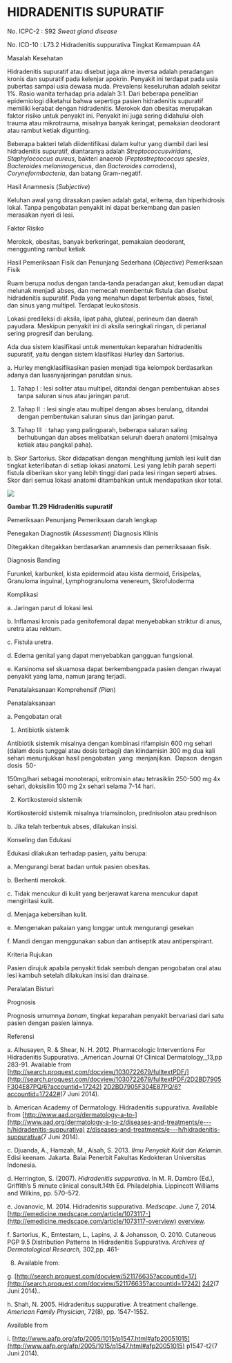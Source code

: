 # HIDRADENITIS SUPURATIF

No. ICPC-2 : S92 _Sweat gland disease_

No. ICD-10 : L73.2 Hidradenitis suppurativa Tingkat Kemampuan 4A

Masalah Kesehatan

Hidradenitis supuratif atau disebut juga akne inversa adalah peradangan kronis dan supuratif pada kelenjar apokrin. Penyakit ini terdapat pada usia pubertas sampai usia dewasa muda. Prevalensi keseluruhan adalah sekitar 1%. Rasio wanita terhadap pria adalah 3:1. Dari beberapa penelitian epidemiologi diketahui bahwa sepertiga pasien hidradenitis supuratif memiliki kerabat dengan hidradenitis. Merokok dan obesitas merupakan faktor risiko untuk penyakit ini. Penyakit ini juga sering didahului oleh trauma atau mikrotrauma, misalnya banyak keringat, pemakaian deodorant atau rambut ketiak digunting.

Beberapa bakteri telah diidentifikasi dalam kultur yang diambil dari lesi hidradenitis supuratif, diantaranya adalah _Streptococcusviridans_, _Staphylococcus aureus_, bakteri anaerob (_Peptostreptococcus spesies_, _Bacteroides melaninogenicus_, dan _Bacteroides corrodens_), _Coryneformbacteria_, dan batang Gram-negatif.

Hasil Anamnesis (_Subjective_)

 

Keluhan awal yang dirasakan pasien adalah gatal, eritema, dan hiperhidrosis lokal. Tanpa pengobatan penyakit ini dapat berkembang dan pasien merasakan nyeri di lesi.

Faktor Risiko

Merokok, obesitas, banyak berkeringat, pemakaian deodorant, menggunting rambut ketiak

Hasil Pemeriksaan Fisik dan Penunjang Sederhana (_Objective_) Pemeriksaan Fisik

Ruam berupa nodus dengan tanda-tanda peradangan akut, kemudian dapat melunak menjadi abses, dan memecah membentuk fistula dan disebut hidradenitis supuratif. Pada yang menahun dapat terbentuk abses, fistel, dan sinus yang multipel. Terdapat leukositosis.

Lokasi predileksi di aksila, lipat paha, gluteal, perineum dan daerah payudara. Meskipun penyakit ini di aksila seringkali ringan, di perianal sering progresif dan berulang.

Ada dua sistem klasifikasi untuk menentukan keparahan hidradenitis supuratif, yaitu dengan sistem klasifikasi Hurley dan Sartorius.

a. Hurley mengklasifikasikan pasien menjadi tiga kelompok berdasarkan adanya dan luasnyajaringan parutdan sinus.

1) Tahap I : lesi soliter atau multipel, ditandai dengan pembentukan abses tanpa saluran sinus atau jaringan parut.

2) Tahap II  : lesi single atau multipel dengan abses berulang, ditandai dengan pembentukan saluran sinus dan jaringan parut.

3) Tahap III  : tahap yang palingparah, beberapa saluran saling berhubungan dan abses melibatkan seluruh daerah anatomi (misalnya ketiak atau pangkal paha).

b. Skor Sartorius. Skor didapatkan dengan menghitung jumlah lesi kulit dan tingkat keterlibatan di setiap lokasi anatomi. Lesi yang lebih parah seperti fistula diberikan skor yang lebih tinggi dari pada lesi ringan seperti abses. Skor dari semua lokasi anatomi ditambahkan untuk mendapatkan skor total.

 

![](/1186/image171.jpg)

**Gambar 11.29 Hidradenitis supuratif**

Pemeriksaan Penunjang Pemeriksaan darah lengkap

Penegakan Diagnostik _(Assessment_) Diagnosis Klinis

Ditegakkan ditegakkan berdasarkan anamnesis dan pemeriksaaan fisik.

Diagnosis Banding

Furunkel, karbunkel, kista epidermoid atau kista dermoid, Erisipelas, Granuloma inguinal, Lymphogranuloma venereum, Skrofuloderma

Komplikasi

a. Jaringan parut di lokasi lesi.

b. Inflamasi kronis pada genitofemoral dapat menyebabkan striktur di anus, uretra atau rektum.

c. Fistula uretra.

d. Edema genital yang dapat menyebabkan gangguan fungsional.

e. Karsinoma sel skuamosa dapat berkembangpada pasien dengan riwayat penyakit yang lama, namun jarang terjadi.

Penatalaksanaan Komprehensif _(Plan_)

Penatalaksanaan

a. Pengobatan oral:

1) Antibiotik sistemik

Antibiotik sistemik misalnya dengan kombinasi rifampisin 600 mg sehari (dalam dosis tunggal atau dosis terbagi) dan klindamisin 300 mg dua kali sehari menunjukkan hasil pengobatan  yang  menjanjikan.  Dapson  dengan  dosis  50-

 

150mg/hari sebagai monoterapi, eritromisin atau tetrasiklin 250-500 mg 4x sehari, doksisilin 100 mg 2x sehari selama 7-14 hari.

2) Kortikosteroid sistemik

Kortikosteroid sistemik misalnya triamsinolon, prednisolon atau prednison

b. Jika telah terbentuk abses, dilakukan insisi.

Konseling dan Edukasi

Edukasi dilakukan terhadap pasien, yaitu berupa:

a. Mengurangi berat badan untuk pasien obesitas.

b. Berhenti merokok.

c. Tidak mencukur di kulit yang berjerawat karena mencukur dapat mengiritasi kulit.

d. Menjaga kebersihan kulit.

e. Mengenakan pakaian yang longgar untuk mengurangi gesekan

f. Mandi dengan menggunakan sabun dan antiseptik atau antiperspirant.

Kriteria Rujukan

Pasien dirujuk apabila penyakit tidak sembuh dengan pengobatan oral atau lesi kambuh setelah dilakukan insisi dan drainase.

Peralatan Bisturi

Prognosis

Prognosis umumnya _bonam_, tingkat keparahan penyakit bervariasi dari satu pasien dengan pasien lainnya.

Referensi

a. Alhusayen, R. & Shear, N. H. 2012. Pharmacologic Interventions For Hidradenitis Suppurativa. _American Journal Of Clinical Dermatology,_13,pp 283-91. Available from [http://search.proquest.com/docview/1030722679/fulltextPDF/](http://search.proquest.com/docview/1030722679/fulltextPDF/2D2BD7905F304E87PQ/6?accountid=17242) [2D2BD7905F304E87PQ/6?accountid=17242#](http://search.proquest.com/docview/1030722679/fulltextPDF/2D2BD7905F304E87PQ/6?accountid=17242)(7 Juni 2014).

 

b. American Academy of Dermatology. Hidradenitis suppurativa. Available from [http://www.aad.org/dermatology-a-to-](http://www.aad.org/dermatology-a-to-z/diseases-and-treatments/e---h/hidradenitis-suppurativa) [z/diseases-and-treatments/e---h/hidradenitis-suppurativa](http://www.aad.org/dermatology-a-to-z/diseases-and-treatments/e---h/hidradenitis-suppurativa)(7 Juni 2014).

c. Djuanda, A., Hamzah, M., Aisah, S. 2013. _Ilmu Penyakit Kulit dan Kelamin._ Edisi keenam. Jakarta. Balai Penerbit Fakultas Kedokteran Universitas Indonesia.

d. Herrington, S. (2007). _Hidradenitis suppurativa_. In M. R. Dambro (Ed.), Griffith’s 5 minute clinical consult.14th Ed. Philadelphia. Lippincott Williams and Wilkins, pp. 570–572.

e. Jovanovic, M. 2014. Hidradenitis suppurativa. _Medscape_. June 7, 2014. [http://emedicine.medscape.com/article/1073117-](http://emedicine.medscape.com/article/1073117-overview) [overview](http://emedicine.medscape.com/article/1073117-overview).

f. Sartorius, K., Emtestam, L., Lapins, J. & Johansson, O. 2010. Cutaneous PGP 9.5 Distribution Patterns In Hidradenitis Suppurativa. _Archives of Dermatological Research,_ 302,pp. 461-

8. Available from:

g. [http://search.proquest.com/docview/521176635?accountid=17](http://search.proquest.com/docview/521176635?accountid=17242) [242](http://search.proquest.com/docview/521176635?accountid=17242)(7 Juni 2014)..

h. Shah, N. 2005. Hidradenitus suppurative: A treatment challenge. _American Family Physician,_ 72(8), pp. 1547-1552.

Available from

i. [http://www.aafp.org/afp/2005/1015/p1547.html#afp20051015](http://www.aafp.org/afp/2005/1015/p1547.html#afp20051015) p1547-t2(7 Juni 2014).
